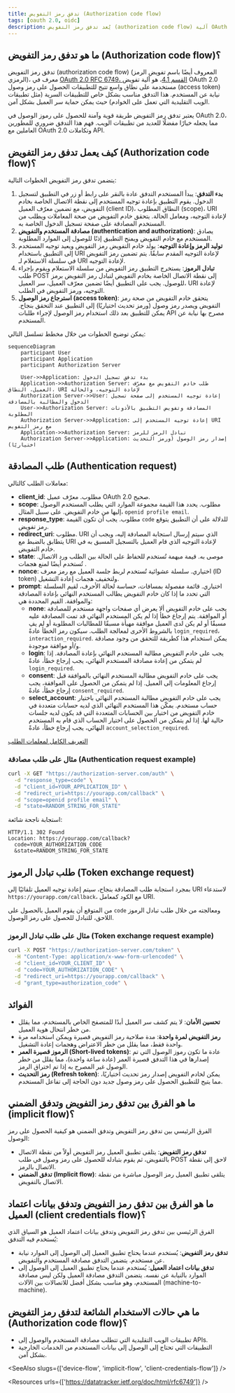 ```yaml
---
title: تدفق رمز التفويض (Authorization code flow)
tags: [oauth 2.0, oidc]
description: يُعد تدفق رمز التفويض (authorization code flow) آلية OAuth 2.0 آمنة تُمكن التطبيقات من الحصول على الرموز المميزة للوصول (access tokens) نيابة عن المستخدمين. يتضمن ذلك مصادقة المستخدم (user authentication)، توليد رمز التفويض، وتبادل الرموز.
---
```


## ما هو تدفق رمز التفويض (Authorization code flow)؟

تدفق رمز التفويض (authorization code flow) (المعروف أيضًا باسم تفويض الرمز الرمزي)، معرف في [OAuth 2.0 RFC 6749، القسم 4.1](https://datatracker.ietf.org/doc/html/rfc6749#section-4.1)، هو آلية تفويض OAuth 2.0 مستخدمة على نطاق واسع تتيح للتطبيقات الحصول على رمز وصول (access token) نيابة عن المستخدم. هذا التدفق مناسب بشكل خاص للتطبيقات السرية (مثل تطبيقات الويب التقليدية التي تعمل على الخوادم) حيث يمكن حماية سر العميل بشكل آمن.

يعتبر تدفق رمز التفويض طريقة قوية وآمنة للحصول على رموز الوصول في OAuth 2.0، مما يجعله خيارًا مفضلًا للعديد من تطبيقات الويب. فهم هذا التدفق ضروري للمطورين العاملين مع OAuth 2.0 وتكاملات API.

## كيف يعمل تدفق رمز التفويض (Authorization code flow)؟

يتضمن تدفق رمز التفويض الخطوات التالية:

1. **بدء التدفق**: يبدأ المستخدم التدفق عادة بالنقر على رابط أو زر في التطبيق لتسجيل الدخول. يقوم التطبيق بإعادة توجيه المستخدم إلى نقطة الاتصال الخاصة بخادم التفويض، مع تضمين معرّف العميل (client ID)، النطاق المطلوب (scope)، URI لإعادة التوجيه، ومعامل الحالة. يتحقق خادم التفويض من صحة المعاملات ويطلب من المستخدم المصادقة على صفحة تسجيل الدخول الخاصة به.
2. **مصادقة المستخدم والتفويض (authentication and authorization)**: يصادق المستخدم مع خادم التفويض ويمنح التطبيق إذنًا للوصول إلى الموارد المطلوبة.
3. **توليد الرمز وإعادة التوجيه**: يولد خادم التفويض رمز التفويض ويعيد توجيه المستخدم إلى التطبيق باستخدام URI لإعادة التوجيه المقدم سابقًا. يتم تضمين رمز التفويض في سلسلة الاستعلام لـ URI لإعادة التوجيه.
4. **تبادل الرموز**: يستخرج التطبيق رمز التفويض من سلسلة الاستعلام ويقوم بإجراء طلب POST إلى نقطة الاتصال الخاصة بخادم التفويض لتبادل رمز التفويض برمز للوصول. يجب على التطبيق أيضًا تضمين معرّف العميل، سر العميل، URI لإعادة التوجيه، ورمز التفويض في الطلب.
5. **استرجاع رمز الوصول (access token)**: يتحقق خادم التفويض من صحة رمز التفويض ويصدر رمز وصول (ورمز تحديث اختياريًا) إلى التطبيق عند التحقق بنجاح. يمكن للتطبيق بعد ذلك استخدام رمز الوصول لإجراء طلبات API مصرح بها نيابة عن المستخدم.

يمكن توضيح الخطوات من خلال مخطط تسلسل التالي:

```mermaid
sequenceDiagram
    participant User
    participant Application
    participant Authorization Server

    User->>Application: بدء تدفق تسجيل الدخول
    Application->>Authorization Server: طلب خادم التفويض مع معرّف العميل، النطاق، URI لإعادة التوجيه، والحالة
    Authorization Server->>User: إعادة توجيه المستخدم إلى صفحة تسجيل الدخول والمطالبة بالمصادقة
    User->>Authorization Server: المصادقة وتفويض التطبيق بالأذونات المطلوبة
    Authorization Server->>Application: إعادة توجيه المستخدم إلى URI مع رمز التفويض
    Application->>Authorization Server: تبادل الرمز للرمز
    Authorization Server->>Application: إصدار رمز الوصول (ورمز التحديث اختياريًا)
```

## طلب المصادقة (Authentication request)

معاملات الطلب كالتالي:

- **client_id**: مطلوب. معرّف عميل OAuth 2.0 صحيح.
- **scope**: مطلوب. يحدد هذا القيمة مجموعة الموارد التي يطلب المستخدم الوصول إليها من خادم التفويض. على سبيل المثال، `openid profile email`.
- **response_type**: مطلوب. يجب أن تكون القيمة `code` للدلالة على أن التطبيق يتوقع رمز تفويض.
- **redirect_uri**: مطلوب. URI الذي سيتم إرسال استجابة المصادقة إليه، ويجب أن يتطابق بالضبط مع URI لإعادة التوجيه الذي قام العميل بالتسجيل المسبق به في خادم التفويض.
- **state**: موصى به. قيمة مبهمة تُستخدم للحفاظ على الحالة بين الطلب ورد الاتصال. تُستخدم أيضًا لمنع هجمات <Ref slug="csrf" />.
- **nonce**: اختياري. سلسلة عشوائية تُستخدم لربط جلسة العميل مع رمز معرف (ID token) ولتخفيف هجمات إعادة التشغيل.
- **prompt**: اختياري. قائمة مفصولة بمسافات، حساسة لحالة الأحرف، لقيم السلسلة التي تحدد ما إذا كان خادم التفويض يطالب المستخدم النهائي بإعادة المصادقة والموافقة. القيم المحددة هي:
  - **none**: يجب على خادم التفويض ألا يعرض أي صفحات واجهة مستخدم للمصادقة أو الموافقة. يتم إرجاع خطأ إذا لم يكن المستخدم النهائي قد تمت المصادقة عليه مسبقًا أو لم يكن لدى العميل موافقة مهيأة مسبقًا للمطالبات المطلوبة أو لم يفِ بالشروط الأخرى لمعالجة الطلب. سيكون رمز الخطأ عادةً `login_required`، `interaction_required`. يمكن استخدام هذا كطريقة للتحقق من وجود مصادقة و/أو موافقة موجودة.
  - **login**: يجب على خادم التفويض مطالبة المستخدم النهائي بإعادة المصادقة. إذا لم يتمكن من إعادة مصادقة المستخدم النهائي، يجب إرجاع خطأ، عادةً `login_required`.
  - **consent**: يجب على خادم التفويض مطالبة المستخدم النهائي بالموافقة قبل إرجاع المعلومات إلى العميل. إذا لم يتمكن من الحصول على الموافقة، يجب إرجاع خطأ، عادةً `consent_required`.
  - **select_account**: يجب على خادم التفويض مطالبة المستخدم النهائي باختيار حساب مستخدم. يمكّن هذا المستخدم النهائي الذي لديه حسابات متعددة في خادم التفويض من اختيار بين الحسابات المتعددة التي قد يكون لديه جلسات حالية لها. إذا لم يتمكن من الحصول على اختيار الحساب الذي قام به المستخدم النهائي، يجب إرجاع خطأ، عادةً `account_selection_required`.

[التعريف الكامل لمعلمات الطلب](https://openid.net/specs/openid-connect-core-1_0.html#AuthRequest)

### مثال على طلب مصادقة (Authentication request example)

```bash
curl -X GET "https://authorization-server.com/auth" \
  -d "response_type=code" \
  -d "client_id=YOUR_APPLICATION_ID" \
  -d "redirect_uri=https://yourapp.com/callback" \
  -d "scope=openid profile email" \
  -d "state=RANDOM_STRING_FOR_STATE"
```

استجابة ناجحة شائعة:

```http
HTTP/1.1 302 Found
Location: https://yourapp.com/callback?
  code=YOUR_AUTHORIZATION_CODE
  &state=RANDOM_STRING_FOR_STATE
```

## طلب تبادل الرموز (Token exchange request)

بمجرد استجابة طلب المصادقة بنجاح، سيتم إعادة توجيه العميل تلقائيًا إلى URI لاستدعاء `https://yourapp.com/callback`، مع الكود كمعامل URI.

من المتوقع أن يقوم العميل بالحصول على `code` ومعالجته من خلال طلب تبادل الرموز اللاحق، للتبادل للحصول على رمز الوصول.

### مثال على طلب تبادل الرموز (Token exchange request example)

```bash
curl -X POST "https://authorization-server.com/token" \
  -H "Content-Type: application/x-www-form-urlencoded" \
  -d "client_id=YOUR_CLIENT_ID" \
  -d "code=YOUR_AUTHORIZATION_CODE" \
  -d "redirect_uri=https://yourapp.com/callback" \
  -d "grant_type=authorization_code" \
```

## الفوائد

- **تحسين الأمان**: لا يتم كشف سر العميل أبدًا للمتصفح الخاص بالمستخدم، مما يقلل من خطر انتحال هوية العميل.
- **رمز التفويض لمرة واحدة**: مدة صلاحية رمز التفويض قصيرة ويمكن استخدامه مرة واحدة فقط، مما يقلل من خطر الاعتراض وهجمات إعادة التشغيل.
- **الرموز قصيرة العمر (Short-lived tokens)**: عادة ما تكون رموز الوصول التي تم إصدارها في هذا التدفق قصيرة العمر (عادة ساعة واحدة)، مما يقلل من خطر الوصول غير المصرح به إذا تم اختراق الرمز.
- **رمز التحديث (Refresh token)**: يمكن لخادم التفويض إصدار رمز تحديث اختياريًا، مما يتيح للتطبيق الحصول على رمز وصول جديد دون الحاجة إلى تفاعل المستخدم.

## ما هو الفرق بين تدفق رمز التفويض وتدفق الضمني (implicit flow)؟

الفرق الرئيسي بين تدفق رمز التفويض وتدفق الضمني هو كيفية الحصول على رمز الوصول:

- **تدفق رمز التفويض**: يتلقى تطبيق العميل رمز التفويض أولاً من نقطة الاتصال بالتفويض، ثم يقوم بتبادله للحصول على رمز وصول في طلب POST لاحق إلى نقطة الاتصال بالرمز.
- **تدفق الضمني (Implicit flow)**: يتلقى تطبيق العميل رمز الوصول مباشرة من نقطة الاتصال بالتفويض.

## ما هو الفرق بين تدفق رمز التفويض وتدفق بيانات اعتماد العميل (client credentials flow)؟

الفرق الرئيسي بين تدفق رمز التفويض وتدفق بيانات اعتماد العميل هو السياق الذي يُستخدم فيه التدفق:

- **تدفق رمز التفويض**: يُستخدم عندما يحتاج تطبيق العميل إلى الوصول إلى الموارد نيابة عن مستخدم. يتضمن التدفق مصادقة المستخدم والتفويض.
- **تدفق بيانات اعتماد العميل**: يُستخدم عندما يحتاج تطبيق العميل إلى الوصول إلى الموارد بالنيابة عن نفسه. يتضمن التدفق مصادقة العميل ولكن ليس مصادقة المستخدم، وهو مناسب بشكل أفضل للاتصالات بين الآلات (machine-to-machine).

## ما هي حالات الاستخدام الشائعة لتدفق رمز التفويض (Authorization code flow)؟

- تطبيقات الويب التقليدية التي تتطلب مصادقة المستخدم والوصول إلى APIs.
- التطبيقات التي تحتاج إلى الوصول إلى بيانات المستخدم من الخدمات الخارجية بشكل آمن.

<SeeAlso slugs={['device-flow', 'implicit-flow', 'client-credentials-flow']} />

<Resources urls={['https://datatracker.ietf.org/doc/html/rfc6749']} />